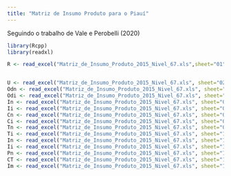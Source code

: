 ```yaml
---
title: "Matriz de Insumo Produto para o Piauí"
---
```


Seguindo o trabalho de Vale e Perobelli (2020)

```r
library(Rcpp)
library(readxl)
```


```r
R <- read_excel("Matriz_de_Insumo_Produto_2015_Nivel_67.xls",sheet="01", range = "A1:BV132")


U <- read_excel("Matriz_de_Insumo_Produto_2015_Nivel_67.xls", sheet="02",   range = "A1:BZ134")
Odn <- read_excel("Matriz_de_Insumo_Produto_2015_Nivel_67.xls", sheet="03",   range = "A1:CA134")
Odi <- read_excel("Matriz_de_Insumo_Produto_2015_Nivel_67.xls", sheet="04",   range = "A1:CA134")
In <- read_excel("Matriz_de_Insumo_Produto_2015_Nivel_67.xls", sheet="05",   range = "A1:CA134")
Ii <- read_excel("Matriz_de_Insumo_Produto_2015_Nivel_67.xls", sheet="06",   range = "A1:CA134")
Cn <- read_excel("Matriz_de_Insumo_Produto_2015_Nivel_67.xls", sheet="07",   range = "A1:CA134")
Ci <- read_excel("Matriz_de_Insumo_Produto_2015_Nivel_67.xls", sheet="08",   range = "A1:CA134")
Tn <- read_excel("Matriz_de_Insumo_Produto_2015_Nivel_67.xls", sheet="09",   range = "A1:CA134")
Ti <- read_excel("Matriz_de_Insumo_Produto_2015_Nivel_67.xls", sheet="10",   range = "A1:CA134")
In <- read_excel("Matriz_de_Insumo_Produto_2015_Nivel_67.xls", sheet="11",   range = "A1:BQ132")
Ii <- read_excel("Matriz_de_Insumo_Produto_2015_Nivel_67.xls", sheet="12",   range = "A1:BQ132")
Pn <- read_excel("Matriz_de_Insumo_Produto_2015_Nivel_67.xls", sheet="13",   range = "A1:DY72")
CT <- read_excel("Matriz_de_Insumo_Produto_2015_Nivel_67.xls", sheet="14",   range = "A1:BQ72")
Im <- read_excel("Matriz_de_Insumo_Produto_2015_Nivel_67.xls", sheet="15",   range = "A1:BQ72")
```
